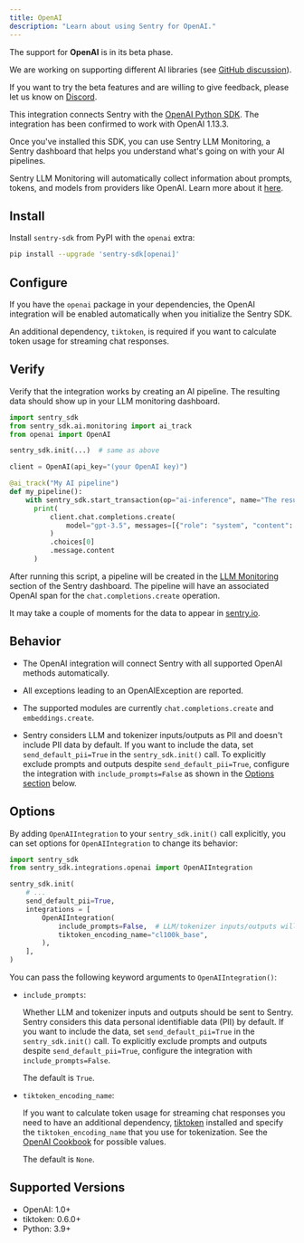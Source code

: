 ```yaml
---
title: OpenAI
description: "Learn about using Sentry for OpenAI."
---
```


<Alert title="Beta">

The support for **OpenAI** is in its beta phase.

We are working on supporting different AI libraries (see [GitHub discussion](https://github.com/getsentry/sentry-python/discussions/3007)).

If you want to try the beta features and are willing to give feedback, please let us know on [Discord](https://discord.com/invite/Ww9hbqr).

</Alert>

This integration connects Sentry with the [OpenAI Python SDK](https://github.com/openai/openai-python).
The integration has been confirmed to work with OpenAI 1.13.3.

Once you've installed this SDK, you can use Sentry LLM Monitoring, a Sentry dashboard that helps you understand what's going on with your AI pipelines.

Sentry LLM Monitoring will automatically collect information about prompts, tokens, and models from providers like OpenAI. Learn more about it [here](/product/insights/llm-monitoring).

## Install

Install `sentry-sdk` from PyPI with the `openai` extra:

```bash
pip install --upgrade 'sentry-sdk[openai]'
```

## Configure

If you have the `openai` package in your dependencies, the OpenAI integration will be enabled automatically when you initialize the Sentry SDK.

An additional dependency, `tiktoken`, is required if you want to calculate token usage for streaming chat responses.

<PlatformContent includePath="getting-started-config" />

## Verify

Verify that the integration works by creating an AI pipeline. The resulting data should show up in your LLM monitoring dashboard.


```python
import sentry_sdk
from sentry_sdk.ai.monitoring import ai_track
from openai import OpenAI

sentry_sdk.init(...)  # same as above

client = OpenAI(api_key="(your OpenAI key)")

@ai_track("My AI pipeline")
def my_pipeline():
    with sentry_sdk.start_transaction(op="ai-inference", name="The result of the AI inference"):
      print(
          client.chat.completions.create(
              model="gpt-3.5", messages=[{"role": "system", "content": "say hello"}]
          )
          .choices[0]
          .message.content
      )
```

After running this script, a pipeline will be created in the [LLM Monitoring](/product/insights/llm-monitoring) section of the Sentry dashboard. The pipeline will have an associated OpenAI span for the `chat.completions.create` operation.

It may take a couple of moments for the data to appear in [sentry.io](https://sentry.io).

## Behavior

- The OpenAI integration will connect Sentry with all supported OpenAI methods automatically.

- All exceptions leading to an OpenAIException are reported.

- The supported modules are currently `chat.completions.create` and `embeddings.create`.

- Sentry considers LLM and tokenizer inputs/outputs as PII and doesn't include PII data by default. If you want to include the data, set `send_default_pii=True` in the `sentry_sdk.init()` call. To explicitly exclude prompts and outputs despite `send_default_pii=True`, configure the integration with `include_prompts=False` as shown in the [Options section](#options) below.

## Options

By adding `OpenAIIntegration` to your `sentry_sdk.init()` call explicitly, you can set options for `OpenAIIntegration` to change its behavior:

```python
import sentry_sdk
from sentry_sdk.integrations.openai import OpenAIIntegration

sentry_sdk.init(
    # ...
    send_default_pii=True,
    integrations = [
        OpenAIIntegration(
            include_prompts=False,  # LLM/tokenizer inputs/outputs will be not sent to Sentry, despite send_default_pii=True
            tiktoken_encoding_name="cl100k_base",
        ),
    ],
)
```

You can pass the following keyword arguments to `OpenAIIntegration()`:

- `include_prompts`:

  Whether LLM and tokenizer inputs and outputs should be sent to Sentry. Sentry considers this data personal identifiable data (PII) by default. If you want to include the data, set `send_default_pii=True` in the `sentry_sdk.init()` call. To explicitly exclude prompts and outputs despite `send_default_pii=True`, configure the integration with `include_prompts=False`.

  The default is `True`.

- `tiktoken_encoding_name`:

  If you want to calculate token usage for streaming chat responses you need to have an additional dependency, [tiktoken](https://pypi.org/project/tiktoken/) installed and specify the `tiktoken_encoding_name` that you use for tokenization. See the [OpenAI Cookbook](https://cookbook.openai.com/examples/how_to_count_tokens_with_tiktoken) for possible values.

  The default is `None`.


## Supported Versions

- OpenAI: 1.0+
- tiktoken: 0.6.0+
- Python: 3.9+
